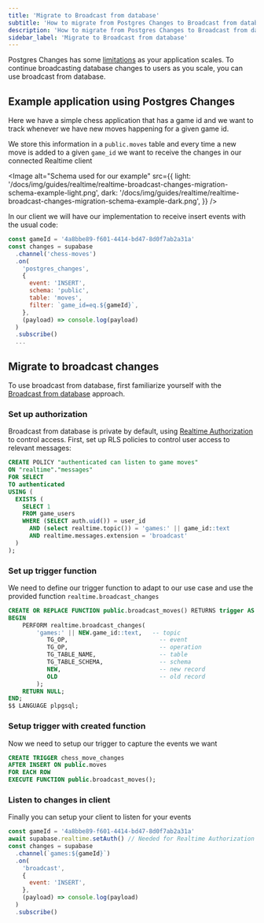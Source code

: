 ```yaml
---
title: 'Migrate to Broadcast from database'
subtitle: 'How to migrate from Postgres Changes to Broadcast from database'
description: 'How to migrate from Postgres Changes to Broadcast from database'
sidebar_label: 'Migrate to Broadcast from database'
---
```


Postgres Changes has some [limitations](/docs/guides/realtime/postgres-changes#limitations) as your application scales. To continue broadcasting database changes to users as you scale, you can use broadcast from database.

## Example application using Postgres Changes

Here we have a simple chess application that has a game id and we want to track whenever we have new moves happening for a given game id.

We store this information in a `public.moves` table and every time a new move is added to a given `game_id` we want to receive the changes in our connected Realtime client

<Image
  alt="Schema used for our example"
  src={{
    light:
      '/docs/img/guides/realtime/realtime-broadcast-changes-migration-schema-example-light.png',
    dark: '/docs/img/guides/realtime/realtime-broadcast-changes-migration-schema-example-dark.png',
  }}
/>

In our client we will have our implementation to receive insert events with the usual code:

```javascript
const gameId = '4a8bbe89-f601-4414-bd47-8d0f7ab2a31a'
const changes = supabase
  .channel('chess-moves')
  .on(
    'postgres_changes',
    {
      event: 'INSERT',
      schema: 'public',
      table: 'moves',
      filter: `game_id=eq.${gameId}`,
    },
    (payload) => console.log(payload)
  )
  .subscribe()
  ...
```

## Migrate to broadcast changes

To use broadcast from database, first familiarize yourself with the [Broadcast from database](/docs/guides/realtime/broadcast#broadcast-from-database) approach.

### Set up authorization

Broadcast from database is private by default, using [Realtime Authorization](/docs/guides/realtime/authorization) to control access. First, set up RLS policies to control user access to relevant messages:

```sql
CREATE POLICY "authenticated can listen to game moves"
ON "realtime"."messages"
FOR SELECT
TO authenticated
USING (
  EXISTS (
    SELECT 1
    FROM game_users
    WHERE (SELECT auth.uid()) = user_id
      AND (select realtime.topic()) = 'games:' || game_id::text
      AND realtime.messages.extension = 'broadcast'
  )
);
```

### Set up trigger function

We need to define our trigger function to adapt to our use case and use the provided function `realtime.broadcast_changes`

```sql
CREATE OR REPLACE FUNCTION public.broadcast_moves() RETURNS trigger AS $$
BEGIN
    PERFORM realtime.broadcast_changes(
	    'games:' || NEW.game_id::text,   -- topic
		   TG_OP,                          -- event
		   TG_OP,                          -- operation
		   TG_TABLE_NAME,                  -- table
		   TG_TABLE_SCHEMA,                -- schema
		   NEW,                            -- new record
		   OLD                             -- old record
		);
    RETURN NULL;
END;
$$ LANGUAGE plpgsql;
```

### Setup trigger with created function

Now we need to setup our trigger to capture the events we want

```sql
CREATE TRIGGER chess_move_changes
AFTER INSERT ON public.moves
FOR EACH ROW
EXECUTE FUNCTION public.broadcast_moves();
```

### Listen to changes in client

Finally you can setup your client to listen for your events

```js
const gameId = '4a8bbe89-f601-4414-bd47-8d0f7ab2a31a'
await supabase.realtime.setAuth() // Needed for Realtime Authorization
const changes = supabase
  .channel(`games:${gameId}`)
  .on(
    'broadcast',
    {
      event: 'INSERT',
    },
    (payload) => console.log(payload)
  )
  .subscribe()
```
